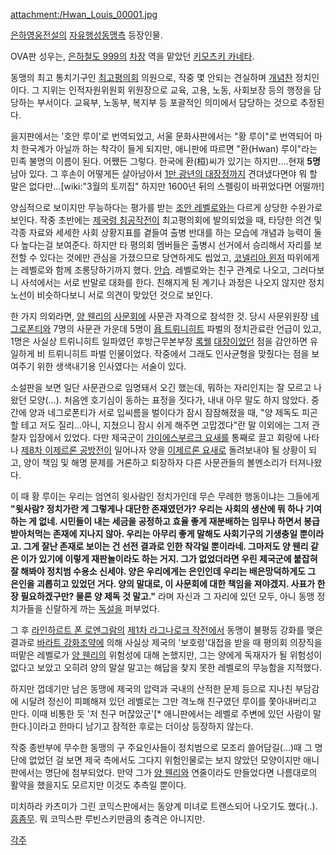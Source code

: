attachment:/Hwan_Louis_00001.jpg

[[은하영웅전설]]의 [[자유행성동맹]]측 등장인물.

OVA판 성우는, [[은하철도 999]]의 [[차장]] 역을 맡았던 [[키모츠키 카네타]].

동맹의 최고 통치기구인 [[최고평의회]] 의원으로, 작중 몇 안되는 견실하며 [[개념]]찬 정치인이다. 그 지위는 인적자원위원회 위원장으로 교육, 고용, 노동, 사회보장 등의 행정을 담당하는 부서이다. 교육부, 노동부, 복지부 등 포괄적인 의미에서 담당하는 것으로 추정된다.

을지판에서는 '호안 루이'로 번역되었고, 서울 문화사판에서는 "황 루이"로 번역되어 마치 한국계가 아닐까 하는 착각이 들게 되지만, 애니판에 따르면 "환(Hwan) 루이"라는 민족 불명의 이름이 된다. 어쨌든 그렇다. 한국에 환(桓)씨가 있기는 하지만....현재 '''5명'''남아 있다. 그 후손이 어떻게든 살아남아서 [[1만 광년의 대장정]]까지 견뎌냈다면야 뭐 할 말은 없다만...[wiki:"3월의 토끼집" 하지만 1600년 뒤의 스펠링이 바뀌었다면 어떨까!]

양심적으로 보이지만 무능하다는 평가를 받는 [[조안 레벨로]]와는 다르게 상당한 수완가로 보인다. 작중 초반에는 [[제국령 침공작전]]이 최고평의회에 발의되었을 때, 타당한 의견 및 각종 자료와 세세한 사회 상황지표를 곁들여 출병 반대를 하는 모습에 개념과 능력이 둘다 높다는걸 보여준다. 하지만 타 평의회 멤버들은 출병시 선거에서 승리해서 자리를 보전할 수 있다는 것에만 관심을 가졌으므로 당연하게도 씹었고, [[코넬리아 윈저]] 따위에게는 레벨로와 함께 조롱당하기까지 했다. [[안습]]. 레벨로와는 친구 관계로 나오고, 그러다보니 사석에서는 서로 반말로 대화를 한다. 친해지게 된 계기나 과정은 나오지 않지만 정치노선이 비슷하다보니 서로 의견이 맞았던 것으로 보인다.

한 가지 의외라면, [[양 웬리]]의 [[사문회]]에 사문관 자격으로 참석한 것. 당시 사문위원장 [[네그로폰티]]와 7명의 사문관 가운데 5명이 [[욥 트뤼니히트]] 파벌의 정치관료란 언급이 있고, 1명은 사실상 트뤼니히트 일파였던 후방근무본부장 [[록웰]] [[대장]]이었던 점을 감안하면 유일하게 비 트뤼니히트 파벌 인물이었다. 작중에서 그래도 인사균형을 맞췄다는 점을 보여주기 위한 생색내기용 인사였다는 서술이 있다.

소설판을 보면 일단 사문관으로 임명돼서 오긴 했는데, 뭐하는 자리인지는 잘 모르고 나왔던 모양(…). 처음엔 호기심이 동하는 표정을 짓다가, 내내 아무 말도 하지 않았다. 중간에 양과 네그로폰티가 서로 입씨름을 벌이다가 잠시 잠잠해졌을 때, "양 제독도 피곤할 테고 저도 질리…아니, 지쳤으니 잠시 쉬게 해주면 고맙겠다"란 말 이외에는 그저 관찰자 입장에서 있었다. 다만 제국군이 [[가이에스부르크 요새]]를 통째로 끌고 회랑에 나타나 [[제8차 이제르론 공방전]]이 일어나자 양을 [[이제르론 요새]]로 돌려보내야 될 상황이 되고, 양이 책임 및 해명 문제를 거론하고 퇴장하자 다른 사문관들의 볼멘소리가 터져나왔다. 

이 때 황 루이는 우리는 엄연히 윗사람인 정치가인데 무슨 무례한 행동이냐는 그들에게 '''"윗사람? 정치가란 게 그렇게나 대단한 존재였던가? 우리는 사회의 생산에 뭐 하나 기여하는 게 없네. 시민들이 내는 세금을 공정하고 효율 좋게 재분배하는 임무나 하면서 봉급 받아처먹는 존재에 지나지 않아. 우리는 아무리 좋게 말해도 사회기구의 기생충일 뿐이라고. 그게 잘난 존재로 보이는 건 선전 결과로 인한 착각일 뿐이라네. 그마저도 양 웬리 같은 이가 있기에 이렇게 재판놀이라도 하는 거지. 그가 없었더라면 우린 제국군에 붙잡혀 잘 해봐야 정치범 수용소 신세야. 양은 우리에게는 은인인데 우리는 배은망덕하게도 그 은인을 괴롭히고 있었던 거다. 양의 말대로, 이 사문회에 대한 책임을 져야겠지. 사표가 한 장 필요하겠구만? 물론 양 제독 것 말고."''' 라며 자신과 그 자리에 있던 모두, 아니 동맹 정치가들을 신랄하게 까는 [[독설]]을 퍼부었다.

그 후 [[라인하르트 폰 로엔그람]]의 [[제1차 라그나로크 작전]]에서 동맹이 불평등 강화를 맺은 결과로 [[바라트 강화조약]]에 의해 사실상 제국의 '보호령'대접을 받을 때 평의회 의장직을 떠맡은 레벨로가 [[양 웬리]]의 위험성에 대해 논했지만, 그는 양에게 독재자가 될 위험성이 없다고 보았고 오히려 양의 말살 말고는 해답을 찾지 못한 레벨로의 무능함을 지적했다. 

하지만 껍데기만 남은 동맹에 제국의 압력과 국내의 산적한 문제 등으로 지나친 부담감에 시달려 정신이 피폐해져 있던 레벨로는 그만 격노해 친구였던 루이를 쫓아내버리고 만다. 이때 비통한 듯 '저 친구 머잖았군'[* 애니판에서는 레벨로 주변에 있던 사람이 말한다.]이라고 한마디 남기고 잠적한 후로는 더이상 등장하지 않는다. 

작중 종반부에 무수한 동맹의 구 주요인사들이 정치범으로 모조리 쓸어담길(...)때 그 명단에 없었던 걸 보면 제국 측에서도 그다지 위험인물로는 보지 않았던 모양이지만 애니판에서는 명단에 첨부되었다. 만약 그가 [[양 웬리]]와 연줄이라도 만들었다면 나름대로의 활약을 했을지도 모르지만 이것도 추측일 뿐이다.

미치하라 카츠미가 그린 코믹스판에서는 동양계 미녀로 트랜스되어 나오기도 했다(..). [[흠좀무]]. 뭐 코믹스판 루빈스키만큼의 충격은 아니지만.

[[각주]]
